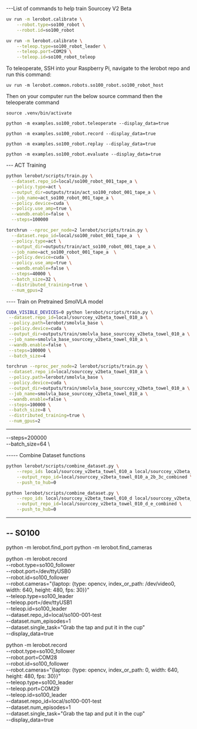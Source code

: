 ---List of commands to help train Sourccey V2 Beta

```bash
uv run -m lerobot.calibrate \
    --robot.type=so100_robot \
    --robot.id=so100_robot
```

```bash
uv run -m lerobot.calibrate \
    --teleop.type=so100_robot_leader \
    --teleop.port=COM29 \
    --teleop.id=so100_robot_teleop
```

To teleoperate, SSH into your Raspberry Pi, navigate to the lerobot repo and run this command:

```
uv run -m lerobot.common.robots.so100_robot.so100_robot_host
```

Then on your computer run the below source command then the teleoperate command

```
source .venv/bin/activate
```

```
python -m examples.so100_robot.teleoperate --display_data=true
```

```
python -m examples.so100_robot.record --display_data=true
```

```
python -m examples.so100_robot.replay --display_data=true
```

```
python -m examples.so100_robot.evaluate --display_data=true
```

--- ACT Training

```bash
python lerobot/scripts/train.py \
  --dataset.repo_id=local/so100_robot_001_tape_a \
  --policy.type=act \
  --output_dir=outputs/train/act_so100_robot_001_tape_a \
  --job_name=act_so100_robot_001_tape_a \
  --policy.device=cuda \
  --policy.use_amp=true \
  --wandb.enable=false \
  --steps=100000
```

```bash
torchrun --nproc_per_node=2 lerobot/scripts/train.py \
  --dataset.repo_id=local/so100_robot_001_tape_a  \
  --policy.type=act \
  --output_dir=outputs/train/act_so100_robot_001_tape_a \
  --job_name=act_so100_robot_001_tape_a  \
  --policy.device=cuda \
  --policy.use_amp=true \
  --wandb.enable=false \
  --steps=40000 \
  --batch_size=32 \
  --distributed_training=true \
  --num_gpus=2
```

---- Train on Pretrained SmolVLA model

```bash
CUDA_VISIBLE_DEVICES=0 python lerobot/scripts/train.py \
 --dataset.repo_id=local/sourccey_v2beta_towel_010_a \
 --policy.path=lerobot/smolvla_base \
 --policy.device=cuda \
 --output_dir=outputs/train/smolvla_base_sourccey_v2beta_towel_010_a \
 --job_name=smolvla_base_sourccey_v2beta_towel_010_a \
 --wandb.enable=false \
 --steps=100000 \
 --batch_size=4
```

```bash
torchrun --nproc_per_node=2 lerobot/scripts/train.py \
 --dataset.repo_id=local/sourccey_v2beta_towel_010_a \
 --policy.path=lerobot/smolvla_base \
 --policy.device=cuda \
 --output_dir=outputs/train/smolvla_base_sourccey_v2beta_towel_010_a \
 --job_name=smolvla_base_sourccey_v2beta_towel_010_a \
 --wandb.enable=false \
 --steps=100000 \
 --batch_size=8 \
 --distributed_training=true \
 --num_gpus=2
```

---

--steps=200000 \
 --batch_size=64 \

----- Combine Dataset functions

```bash
python lerobot/scripts/combine_dataset.py \
    --repo_ids local/sourccey_v2beta_towel_010_a local/sourccey_v2beta_towel_010_b local/sourccey_v2beta_towel_010_2b local/sourccey_v2beta_towel_010_c local/sourccey_v2beta_towel_010_2c local/sourccey_v2beta_towel_010_3c \
    --output_repo_id=local/sourccey_v2beta_towel_010_a_2b_3c_combined \
    --push_to_hub=0
```

```bash
python lerobot/scripts/combine_dataset.py \
    --repo_ids local/sourccey_v2beta_towel_010_d local/sourccey_v2beta_towel_010_e \
    --output_repo_id=local/sourccey_v2beta_towel_010_d_e_combined \
    --push_to_hub=0
```

---

## -- SO100

python -m lerobot.find_port
python -m lerobot.find_cameras

python -m lerobot.record \
 --robot.type=so100_follower \
 --robot.port=/dev/ttyUSB0 \
 --robot.id=so100_follower \
 --robot.cameras="{laptop: {type: opencv, index_or_path: /dev/video0, width: 640, height: 480, fps: 30}}" \
 --teleop.type=so100_leader \
 --teleop.port=/dev/ttyUSB1 \
 --teleop.id=so100_leader \
 --dataset.repo_id=local/so100-001-test \
 --dataset.num_episodes=1 \
 --dataset.single_task="Grab the tap and put it in the cup" \
 --display_data=true

python -m lerobot.record \
 --robot.type=so100_follower \
 --robot.port=COM28 \
 --robot.id=so100_follower \
 --robot.cameras="{laptop: {type: opencv, index_or_path: 0, width: 640, height: 480, fps: 30}}" \
 --teleop.type=so100_leader \
 --teleop.port=COM29 \
 --teleop.id=so100_leader \
 --dataset.repo_id=local/so100-001-test \
 --dataset.num_episodes=1 \
 --dataset.single_task="Grab the tap and put it in the cup" \
 --display_data=true
